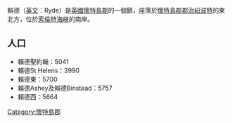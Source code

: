 {{Merge to|賴德 (懷特島)|discuss=Talk:賴德 (懷特島)#請求與萊德 (英國)合併|time=2021-12-25T16:26:29+00:00}}
賴德（[[英文|英文]]：Ryde）是[[英國|英國]][[懷特島郡|懷特島郡]]的一個鎮，座落於[[懷特島郡|懷特島郡]][[郡治|郡治]][[紐波特|紐波特]]的東北方，位於[[索倫特海峽|索倫特海峽]]的南岸。

==人口==
*賴德聖約翰：5041
*賴德St Helens：3990
*賴德東：5700
*賴德Ashey及賴德Binstead：5757
*賴德西：5664
[[Category:懷特島郡|Category:懷特島郡]]